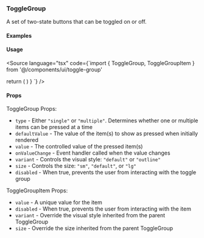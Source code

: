 
<Meta of={ToggleGroupStories} />

### ToggleGroup

A set of two-state buttons that can be toggled on or off.

#### Examples

<Canvas>
  <Story of={ToggleGroupStories.Default} />
</Canvas>

<Canvas>
  <Story of={ToggleGroupStories.Multiple} />
</Canvas>

<Canvas>
  <Story of={ToggleGroupStories.WithText} />
</Canvas>

<Canvas>
  <Story of={ToggleGroupStories.Outline} />
</Canvas>

<Canvas>
  <Story of={ToggleGroupStories.Sizes} />
</Canvas>

#### Usage

<Source language="tsx" code={`import { ToggleGroup, ToggleGroupItem } from '@/components/ui/toggle-group'

  return (
    <ToggleGroup type="single">
      <ToggleGroupItem value="bold" aria-label="Toggle bold">
        <Bold className="size-4" />
      </ToggleGroupItem>
      <ToggleGroupItem value="italic" aria-label="Toggle italic">
        <Italic className="size-4" />
      </ToggleGroupItem>
      <ToggleGroupItem value="underline" aria-label="Toggle underline">
        <Underline className="size-4" />
      </ToggleGroupItem>
    </ToggleGroup>
  )
}
`} />

#### Props

ToggleGroup Props:

- `type` - Either `"single"` or `"multiple"`. Determines whether one or multiple items can be pressed at a time
- `defaultValue` - The value of the item(s) to show as pressed when initially rendered
- `value` - The controlled value of the pressed item(s)
- `onValueChange` - Event handler called when the value changes
- `variant` - Controls the visual style: `"default"` or `"outline"`
- `size` - Controls the size: `"sm"`, `"default"`, or `"lg"`
- `disabled` - When true, prevents the user from interacting with the toggle group

ToggleGroupItem Props:

- `value` - A unique value for the item
- `disabled` - When true, prevents the user from interacting with the item
- `variant` - Override the visual style inherited from the parent ToggleGroup
- `size` - Override the size inherited from the parent ToggleGroup
